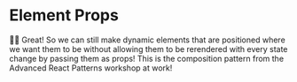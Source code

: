 # Element Props

👨‍💼 Great! So we can still make dynamic elements that are positioned where we
want them to be without allowing them to be rerendered with every state change
by passing them as props! This is the composition pattern from the Advanced
React Patterns workshop at work!

